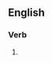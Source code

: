 {{also|re-establishing}}

==English==

===Verb===
{{head|en|verb form}}

# {{present participle of|reestablish|lang=en|nocat=1}}